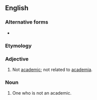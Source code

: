 {{also|non-academic}}
==English==

===Alternative forms===
* {{l|en|non-academic}}

===Etymology===
{{prefix|en|non|academic}}

===Adjective===
{{en-adj|-}}

# Not [[academic]]; not related to [[academia]].

===Noun===
{{en-noun}}

# One who is not an academic.